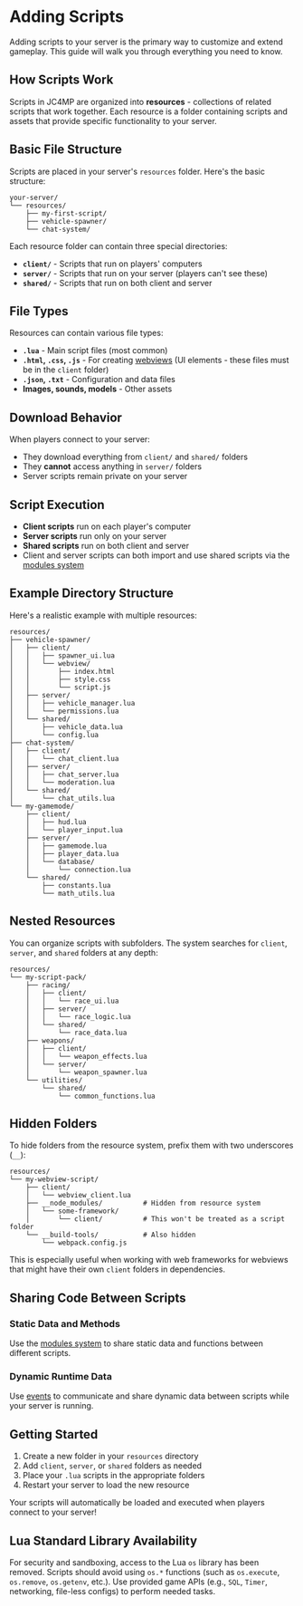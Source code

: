 # Adding Scripts

Adding scripts to your server is the primary way to customize and extend gameplay. This guide will walk you through everything you need to know.

## How Scripts Work

Scripts in JC4MP are organized into **resources** - collections of related scripts that work together. Each resource is a folder containing scripts and assets that provide specific functionality to your server.

## Basic File Structure

Scripts are placed in your server's `resources` folder. Here's the basic structure:

```
your-server/
└── resources/
    ├── my-first-script/
    ├── vehicle-spawner/
    └── chat-system/
```

Each resource folder can contain three special directories:

- **`client/`** - Scripts that run on players' computers
- **`server/`** - Scripts that run on your server (players can't see these)
- **`shared/`** - Scripts that run on both client and server

## File Types

Resources can contain various file types:

- **`.lua`** - Main script files (most common)
- **`.html`, `.css`, `.js`** - For creating [webviews](/client-api/webview) (UI elements - these files must be in the `client` folder)
- **`.json`, `.txt`** - Configuration and data files
- **Images, sounds, models** - Other assets

## Download Behavior

When players connect to your server:

- They download everything from `client/` and `shared/` folders
- They **cannot** access anything in `server/` folders
- Server scripts remain private on your server

## Script Execution

- **Client scripts** run on each player's computer
- **Server scripts** run only on your server
- **Shared scripts** run on both client and server
- Client and server scripts can both import and use shared scripts via the [modules system](/shared-api/modules)

## Example Directory Structure

Here's a realistic example with multiple resources:

```
resources/
├── vehicle-spawner/
│   ├── client/
│   │   ├── spawner_ui.lua
│   │   └── webview/
│   │       ├── index.html
│   │       ├── style.css
│   │       └── script.js
│   ├── server/
│   │   ├── vehicle_manager.lua
│   │   └── permissions.lua
│   └── shared/
│       ├── vehicle_data.lua
│       └── config.lua
├── chat-system/
│   ├── client/
│   │   └── chat_client.lua
│   ├── server/
│   │   ├── chat_server.lua
│   │   └── moderation.lua
│   └── shared/
│       └── chat_utils.lua
└── my-gamemode/
    ├── client/
    │   ├── hud.lua
    │   └── player_input.lua
    ├── server/
    │   ├── gamemode.lua
    │   ├── player_data.lua
    │   └── database/
    │       └── connection.lua
    └── shared/
        ├── constants.lua
        └── math_utils.lua
```

## Nested Resources

You can organize scripts with subfolders. The system searches for `client`, `server`, and `shared` folders at any depth:

```
resources/
└── my-script-pack/
    ├── racing/
    │   ├── client/
    │   │   └── race_ui.lua
    │   ├── server/
    │   │   └── race_logic.lua
    │   └── shared/
    │       └── race_data.lua
    ├── weapons/
    │   ├── client/
    │   │   └── weapon_effects.lua
    │   └── server/
    │       └── weapon_spawner.lua
    └── utilities/
        └── shared/
            └── common_functions.lua
```

## Hidden Folders

To hide folders from the resource system, prefix them with two underscores (`__`):

```
resources/
└── my-webview-script/
    ├── client/
    │   └── webview_client.lua
    ├── __node_modules/          # Hidden from resource system
    │   └── some-framework/
    │       └── client/          # This won't be treated as a script folder
    └── __build-tools/           # Also hidden
        └── webpack.config.js
```

This is especially useful when working with web frameworks for webviews that might have their own `client` folders in dependencies.

## Sharing Code Between Scripts

### Static Data and Methods
Use the [modules system](/shared-api/modules) to share static data and functions between different scripts.

### Dynamic Runtime Data
Use [events](/shared-api/events) to communicate and share dynamic data between scripts while your server is running.

## Getting Started

1. Create a new folder in your `resources` directory
2. Add `client`, `server`, or `shared` folders as needed
3. Place your `.lua` scripts in the appropriate folders
4. Restart your server to load the new resource

Your scripts will automatically be loaded and executed when players connect to your server!

## Lua Standard Library Availability

For security and sandboxing, access to the Lua `os` library has been removed. Scripts should avoid using `os.*` functions (such as `os.execute`, `os.remove`, `os.getenv`, etc.). Use provided game APIs (e.g., `SQL`, `Timer`, networking, file-less configs) to perform needed tasks.